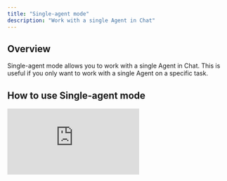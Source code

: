 ```yaml
---
title: "Single-agent mode"
description: "Work with a single Agent in Chat"
---
```


## Overview

Single-agent mode allows you to work with a single Agent in Chat. This is useful if you only want to work with a single Agent on a specific task.    

## How to use Single-agent mode

<div style={{ width:"100%",position:"relative"}}>
<iframe src="https://app.supademo.com/embed/cmfgg0mt8bzxg39ozj0iqb13s" frameBorder="0" title="How to set up Google Drive as a source of Knowledge" allow="clipboard-write" webkitallowfullscreen="true" mozallowfullscreen="true" allowfullscreen style={{ position:"absolute",top:0,left:0,width:"100%",height:"100%",border:"3px solid #5E43CE",borderRadius:"10px" }} />
</div>

1. Set your Chat to Single-agent mode
2. Select the Agent you want to work with and start chatting to it
3. Press enter or click the arrow button to send your message and start chatting!

## Frequently asked questions (FAQs)

<AccordionGroup>
    <Accordion title="Can I work with multiple Agents in Single-agent mode?">No, you can only work with a single Agent in Single-agent mode.</Accordion>
</AccordionGroup>
